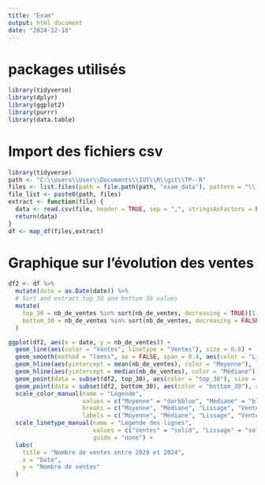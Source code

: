 ```yaml
---
title: "Exam"
output: html_document
date: "2024-12-18"
---
```

# packages utilisés
```r
library(tidyverse)
library(dplyr)
library(ggplot2)
library(purrr)
library(data.table)
```
# Import des fichiers csv
```r
library(tidyverse)
path <- "C:\\Users\\User\\Documents\\IUT\\R\\git\\TP--R"
files <- list.files(path = file.path(path, "exam_data"), pattern = "\\.csv$", full.names = TRUE)
file_list <- paste0(path, files)
extract <- function(file) {
  data <- read.csv(file, header = TRUE, sep = ",", stringsAsFactors = FALSE)
  return(data)
}
df <- map_df(files,extract)

```
# Graphique sur l'évolution des ventes

```r
df2 <- df %>% 
  mutate(date = as.Date(date)) %>%
  # Sort and extract top 30 and bottom 30 values
  mutate(
    top_30 = nb_de_ventes %in% sort(nb_de_ventes, decreasing = TRUE)[1:30],  # Top 30 highest values
    bottom_30 = nb_de_ventes %in% sort(nb_de_ventes, decreasing = FALSE)[1:30]  # Bottom 30 lowest values
  ) 

ggplot(df2, aes(x = date, y = nb_de_ventes)) +
  geom_line(aes(color = "Ventes", linetype = "Ventes"), size = 0.8) +  
  geom_smooth(method = "loess", se = FALSE, span = 0.4, aes(color = "Lissage"), size = 1.2, group = 1) +  
  geom_hline(aes(yintercept = mean(nb_de_ventes), color = "Moyenne"), linetype = "dotted") +
  geom_hline(aes(yintercept = median(nb_de_ventes), color = "Médiane"), linetype = "dotted") +
  geom_point(data = subset(df2, top_30), aes(color = "top_30"), size = 2) +
  geom_point(data = subset(df2, bottom_30), aes(color = "bottom_30"), size = 2) +
  scale_color_manual(name = "Légende",
                     values = c("Moyenne" = "darkblue", "Médiane" = "blue", "Lissage" = "skyblue3", "Ventes" = "gray33",  "top_30" = "darkgreen", "bottom_30" = "darkred"), 
                     breaks = c("Moyenne", "Médiane", "Lissage", "Ventes", "top_30", "bottom_30"),
                     labels = c("Moyenne", "Médiane", "Lissage", "Ventes", "30 meilleurs jours de ventes", "30 pire jours de ventes")) +  
  scale_linetype_manual(name = "Légende des lignes",
                        values = c("Ventes" = "solid", "Lissage" = "solid", "Moyenne" = "dotted", "Médiane" = "dotted"),
                        guide = "none") +  
  labs(
    title = "Nombre de ventes entre 2020 et 2024",
    x = "Date", 
    y = "Nombre de ventes"
  )
  
```
